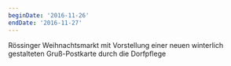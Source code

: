 ```yaml
---
beginDate: '2016-11-26'
endDate: '2016-11-27'
---
```


Rössinger Weihnachtsmarkt mit Vorstellung einer neuen winterlich gestalteten
Gruß-Postkarte durch die Dorfpflege
